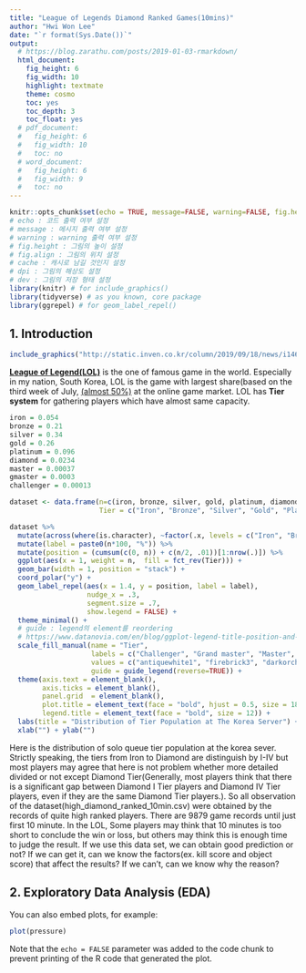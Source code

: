 ```yaml
---
title: "League of Legends Diamond Ranked Games(10mins)"
author: "Hwi Won Lee"
date: "`r format(Sys.Date())`"
output: 
  # https://blog.zarathu.com/posts/2019-01-03-rmarkdown/
  html_document:
    fig_height: 6
    fig_width: 10
    highlight: textmate
    theme: cosmo
    toc: yes
    toc_depth: 3
    toc_float: yes
  # pdf_document:
  #   fig_height: 6
  #   fig_width: 10
  #   toc: no
  # word_document:
  #   fig_height: 6
  #   fig_width: 9
  #   toc: no
---
```


```r
knitr::opts_chunk$set(echo = TRUE, message=FALSE, warning=FALSE, fig.height = 8, fig.align = "center", cache=T, dpi = 300, dev = "png")
# echo : 코드 출력 여부 설정
# message : 메시지 출력 여부 설정 
# warning : warning 출력 여부 설정
# fig.height : 그림의 높이 설정
# fig.align : 그림의 위치 설정 
# cache : 캐시로 남길 것인지 설정
# dpi : 그림의 해상도 설정
# dev : 그림의 저장 형태 설정
library(knitr) # for include_graphics()
library(tidyverse) # as you known, core package
library(ggrepel) # for geom_label_repel()
```

## 1. Introduction
```r
include_graphics("http://static.inven.co.kr/column/2019/09/18/news/i14662270021.jpg")
```
**[League of Legend(LOL)](https://kr.leagueoflegends.com/en-us/)** is the one of famous game in the world. Especially in my nation, South Korea, LOL is the game with largest share(based on the third week of July, [(almost 50%)](http://www.tgdaily.co.kr/news/articleView.html?idxno=301443) at the online game market. LOL has **Tier system** for gathering players which have almost same capacity.

```r
iron = 0.054
bronze = 0.21
silver = 0.34
gold = 0.26
platinum = 0.096
diamond = 0.0234
master = 0.00037
gmaster = 0.0003
challenger = 0.00013

dataset <- data.frame(n=c(iron, bronze, silver, gold, platinum, diamond, master, gmaster, challenger), 
                      Tier = c("Iron", "Bronze", "Silver", "Gold", "Platinum", "Diamond", "Master", "Grand master", "Challenger"))

dataset %>%
  mutate(across(where(is.character), ~factor(.x, levels = c("Iron", "Bronze", "Silver", "Gold", "Platinum", "Diamond", "Master", "Grand master", "Challenger")))) %>%
  mutate(label = paste0(n*100, "%")) %>% 
  mutate(position = (cumsum(c(0, n)) + c(n/2, .01))[1:nrow(.)]) %>% 
  ggplot(aes(x = 1, weight = n,  fill = fct_rev(Tier))) + 
  geom_bar(width = 1, position = "stack") +
  coord_polar("y") +
  geom_label_repel(aes(x = 1.4, y = position, label = label), 
                   nudge_x = .3, 
                   segment.size = .7, 
                   show.legend = FALSE) +
  theme_minimal() + 
  # guide : legend의 element를 reordering
  # https://www.datanovia.com/en/blog/ggplot-legend-title-position-and-labels/
  scale_fill_manual(name = "Tier",
                    labels = c("Challenger", "Grand master", "Master", "Diamond", "Platinum", "Gold", "Silver", "Bronze", "Iron"), 
                    values = c("antiquewhite1", "firebrick3", "darkorchid2", "darkslategray2", "darkseagreen2", "goldenrod2", "gray72", "tan3", "dimgray"), 
                    guide = guide_legend(reverse=TRUE)) + 
  theme(axis.text = element_blank(),
        axis.ticks = element_blank(),
        panel.grid  = element_blank(),
        plot.title = element_text(face = "bold", hjust = 0.5, size = 18), 
        legend.title = element_text(face = "bold", size = 12)) + 
  labs(title = "Distribution of Tier Population at The Korea Server") + 
  xlab("") + ylab("")

```
Here is the distribution of solo queue tier population at the korea sever. Strictly speaking, the tiers from Iron to Diamond are distinguish by I-IV but most players may agree that here is not problem whether more detailed divided or not except Diamond Tier(Generally, most players think that there is a significant gap between Diamond I Tier players and Diamond IV Tier players, even if they are the same Diamond Tier players.). So all observation of the dataset(high_diamond_ranked_10min.csv) were obtained by the records of quite high ranked players. There are 9879 game records until just first 10 minute. In the LOL, Some players may think that 10 minutes is too short to conclude the win or loss, but others may think this is enough time to judge the result. If we use this data set, we can obtain good prediction or not? If we can get it, can we know the factors(ex. kill score and object score) that affect the results? If we can't, can we know why the reason?



## 2. Exploratory Data Analysis (EDA)

You can also embed plots, for example:

```r
plot(pressure)
```

Note that the `echo = FALSE` parameter was added to the code chunk to prevent printing of the R code that generated the plot.
